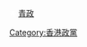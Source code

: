 <span style="height:{{{1|20px}}}; width:{{{1|20px}}};text-align:center; font-size:85%; color:#FFFFFF; display:inline-block; background:{{Party meta/color/青年新政}}; border-radius:50%">青</span>&nbsp;[[青年新政|青政]]<noinclude>
{{Documentation}}
[[Category:香港政黨標示模板|{{PAGENAME}}]]
[[Category:香港政黨]]
</noinclude>